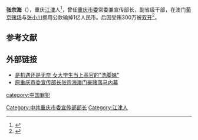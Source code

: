 {{expand|time=2009-11-28T09:13:30+00:00}}
'''张宗海'''（{{Bd|1950年|3月}}），重庆[[江津区|江津]]人<ref>{{Cite news|url=https://zqb.cyol.com/content/2005-05/20/content_1119243.htm|title=张宗海从“草鞋公仆”到钱色巨贪|author=田文生|work=[[中国青年报|中国青年报]]|date=2005-05-20|accessdate=2022-04-09|language=zh|archive-date=2022-04-09|archive-url=https://web.archive.org/web/20220409114718/https://zqb.cyol.com/content/2005-05/20/content_1119243.htm}}</ref>，曾任[[中国共产党重庆市委员会|重庆市委]]常委兼宣传部长，副省级干部，在澳门[[葡京赌场|葡京赌场]]与[[张小川|张小川]]挪用公款输掉1亿人民币。后因受贿300万被[[双开|双开]]<ref>{{Cite news|url=https://news.sina.com.cn/c/2004-08-07/11303321605s.shtml|title=重庆市原市委常委张宗海被开除党籍开除公职|author=黄豁|work=新华网|date=2004-08-07|accessdate=2022-04-09|language=zh|archive-date=2022-04-09|archive-url=https://web.archive.org/web/20220409113608/https://news.sina.com.cn/c/2004-08-07/11303321605s.shtml}}</ref>。

== 参考文献 ==
{{Reflist}}

==外部链接==
*[https://web.archive.org/web/20061202003921/http://news.zj.com/society/detail/2006-09-22/674250.html 是机遇还是无奈 女大学生当上高官的"洗脚妹" ]
*[http://www.qyren.com/2004/7-16/144552.html 原重庆市委宣传部长张宗海澳门豪赌落马内幕] {{Wayback|url=http://www.qyren.com/2004/7-16/144552.html |date=20070929051334 }}
{{第九届全国人民代表大会重庆市代表}}
[[category:中国罪犯|category:中国罪犯]]
[[Category:中共重庆市委宣传部部长|Category:中共重庆市委宣传部部长]]
[[Category:江津人|Category:江津人]]